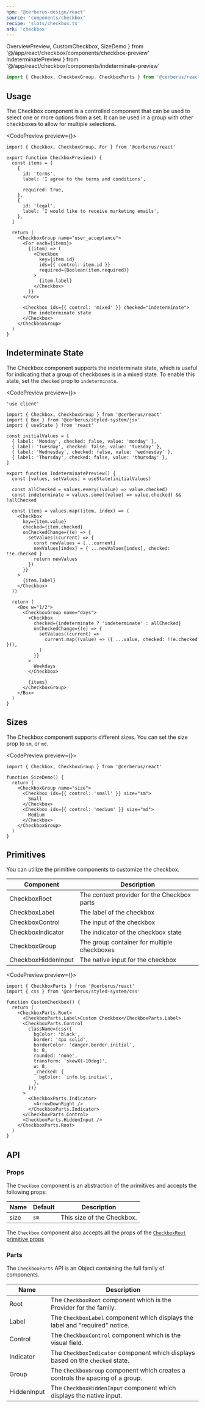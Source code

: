 ```yaml
---
npm: '@cerberus-design/react'
source: 'components/checkbox'
recipe: 'slots/checkbox.ts'
ark: 'checkbox'
---
```


  OverviewPreview,
  CustomCheckbox,
  SizeDemo
} from '@/app/react/checkbox/components/checkbox-preview'
  IndeterminatePreview
} from '@/app/react/checkbox/components/indeterminate-preview'

```ts
import { Checkbox, CheckboxGroup, CheckboxParts } from '@cerberus/react'
```

## Usage

The Checkbox component is a controlled component that can be used to select one or more options from a set. It can be used in a group with other checkboxes to allow for multiple selections.

<CodePreview preview={<OverviewPreview />}>
```tsx title="checkbox group"
import { Checkbox, CheckboxGroup, For } from '@cerberus/react'

export function CheckboxPreview() {
  const items = [
    {
      id: 'terms',
      label: 'I agree to the terms and conditions',

      required: true,
    },
    {
      id: 'legal',
      label: 'I would like to receive marketing emails',
    },
  ]

  return (
    <CheckboxGroup name="user_acceptance">
      <For each={items}>
        {(item) => (
          <Checkbox
            key={item.id}
            ids={{ control: item.id }}
            required={Boolean(item.required)}
          >
            {item.label}
          </Checkbox>
        )}
      </For>

      <Checkbox ids={{ control: 'mixed' }} checked="indeterminate">
        The indeterminate state
      </Checkbox>
    </CheckboxGroup>
  )
}
```
</CodePreview>

## Indeterminate State

The Checkbox component supports the indeterminate state, which is useful for indicating that a group of checkboxes is in a mixed state. To enable this state, set the `checked` prop to `indeterminate`.

<CodePreview preview={<IndeterminatePreview />}>
```tsx title="checkbox group"
'use client'

import { Checkbox, CheckboxGroup } from '@cerberus/react'
import { Box } from '@cerberus/styled-system/jsx'
import { useState } from 'react'

const initialValues = [
  { label: 'Monday', checked: false, value: 'monday' },
  { label: 'Tuesday', checked: false, value: 'tuesday' },
  { label: 'Wednesday', checked: false, value: 'wednesday' },
  { label: 'Thursday', checked: false, value: 'thursday' },
]

export function IndeterminatePreview() {
  const [values, setValues] = useState(initialValues)

  const allChecked = values.every((value) => value.checked)
  const indeterminate = values.some((value) => value.checked) && !allChecked

  const items = values.map((item, index) => (
    <Checkbox
      key={item.value}
      checked={item.checked}
      onCheckedChange={(e) => {
        setValues((current) => {
          const newValues = [...current]
          newValues[index] = { ...newValues[index], checked: !!e.checked }
          return newValues
        })
      }}
    >
      {item.label}
    </Checkbox>
  ))

  return (
    <Box w="1/2">
      <CheckboxGroup name="days">
        <Checkbox
          checked={indeterminate ? 'indeterminate' : allChecked}
          onCheckedChange={(e) => {
            setValues((current) =>
              current.map((value) => ({ ...value, checked: !!e.checked })),
            )
          }}
        >
          Weekdays
        </Checkbox>

        {items}
      </CheckboxGroup>
    </Box>
  )
}
```
</CodePreview>

## Sizes

The Checkbox component supports different sizes. You can set the size prop to `sm`, or `md`.

<CodePreview preview={<SizeDemo />}>
```tsx title="checkbox sizes"
import { Checkbox, CheckboxGroup } from '@cerberus/react'

function SizeDemo() {
  return (
    <CheckboxGroup name="size">
      <Checkbox ids={{ control: 'small' }} size="sm">
        Small
      </Checkbox>
      <Checkbox ids={{ control: 'medium' }} size="md">
        Medium
      </Checkbox>
    </CheckboxGroup>
  )
}
```
</CodePreview>

## Primitives

You can utilize the primitive components to customize the checkbox.

| Component | Description |
| --------- | ----------- |
| CheckboxRoot    | The context provider for the Checkbox parts |
| CheckboxLabel   | The label of the checkbox |
| CheckboxControl   | The input of the checkbox |
| CheckboxIndicator   | The indicator of the checkbox state |
| CheckboxGroup | The group container for multiple checkboxes |
| CheckboxHiddenInput  | The native input for the checkbox |

<CodePreview preview={<CustomCheckbox />}>
```tsx title="custom checkbox"
import { CheckboxParts } from '@cerberus/react'
import { css } from '@cerberus/styled-system/css'

function CustomCheckbox() {
  return (
    <CheckboxParts.Root>
      <CheckboxParts.Label>Custom Checkbox</CheckboxParts.Label>
      <CheckboxParts.Control
        className={css({
          bgColor: 'black',
          border: '4px solid',
          borderColor: 'danger.border.initial',
          h: 8,
          rounded: 'none',
          transform: 'skewX(-10deg)',
          w: 8,
          _checked: {
            bgColor: 'info.bg.initial',
          },
        })}
      >
        <CheckboxParts.Indicator>
          <ArrowDownRight />
        </CheckboxParts.Indicator>
      </CheckboxParts.Control>
      <CheckboxParts.HiddenInput />
    </CheckboxParts.Root>
  )
}
```
</CodePreview>

## API

### Props

The `Checkbox` component is an abstraction of the primitives and accepts the following props:

| Name     | Default | Description                                            |
| -------- | ------- | ------------------------------------------------------ |
| size     |  `sm`   | This size of the Checkbox.                             |


The `Checkbox` component also accepts all the props of the [`CheckboxRoot` primitive props](https://ark-ui.com/react/docs/components/checkbox#api-reference)

### Parts

The `CheckboxParts` API is an Object containing the full family of components.

<NoteAdmonition description="It is best to only use the CheckboxParts if you are building a custom solution. Importing Object based components will ship every property it includes into your bundle, regardless if you use it or not." />

| Name     | Description                            |
| -------- | -------------------------------------- |
| Root     | The `CheckboxRoot` component which is the Provider for the family. |
| Label     | The `CheckboxLabel` component which displays the label and "required" notice. |
| Control     | The `CheckboxControl` component which is the visual field. |
| Indicator  | The `CheckboxIndicator` component which displays based on the `checked` state. |
| Group | The `CheckboxGroup` component which creates a controls the spacing of a group. |
| HiddenInput  | The `CheckboxHiddenInput` component which displays the native input. |
